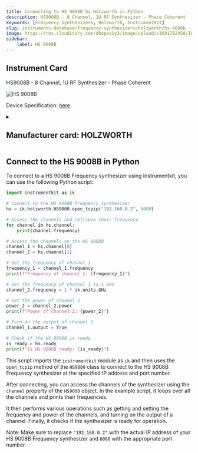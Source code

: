 ```yaml
---
title: Connecting to HS 9008B by Holzworth in Python
description: HS9008B - 8 Channel, 1U RF Synthesizer - Phase Coherent
keywords: [Frequency Synthesizers, Holzworth, InstrumentKit] 
slug: instruments-database/frequency-synthesizers/holzworth/hs-9008b 
image: https://res.cloudinary.com/dhopxs1y3/image/upload/v1691782458/Instruments/Frequency%20synthesizer/HS-9008B/HS-9008B.jpg
sidebar:
    label: HS 9008B 
---
```



## Instrument Card

HS9008B - 8 Channel, 1U RF Synthesizer - Phase Coherent

![HS 9008B](https://res.cloudinary.com/dhopxs1y3/image/upload/v1691782458/Instruments/Frequency%20synthesizer/HS-9008B/HS-9008B.jpg)

Device Specification: [here](https://holzworth.com/Portals/0/datasheets/hs9000-series_datasheet.pdf)

<details style={{ marginTop: "15px"}}>
<summary><h2 style={{display:'inline'}}>Manufacturer card: HOLZWORTH</h2></summary>

![HOLZWORTH](https://res.cloudinary.com/dhopxs1y3/image/upload/v1692806181/Instruments/Vendor%20Logos/Holzworth.png)

**Holzworth** Instrumentation is a leader in high-performance phase noise analyzers and RF/microwave synthesizers optimized for ultra-low phase noise

- Headquarters: USA
- Yearly Revenue (millions, USD): 3
- Vendor Website: [here](https://holzworth.com)

</details>


<FeaturedInstrumentVideo category="FREQUENCY_SYNTHESIZERS" />

## Connect to the HS 9008B in Python





<Tabs>

<SectionsCard category="FREQUENCY_SYNTHESIZERS" manufacturer="Holzworth"></SectionsCard>

<TabItem value="InstrumentKit" label="InstrumentKit">

To connect to a HS 9008B Frequency synthesizer using Instrumentkit, you can use the following Python script:

```python
import instrumentkit as ik

# Connect to the HS 9008B Frequency synthesizer
hs = ik.holzworth.HS9000.open_tcpip("192.168.0.2", 8080)

# Access the channels and retrieve their frequency
for channel in hs.channel:
    print(channel.frequency)

# Access the channels on the HS 9008B
channel_1 = hs.channel[0]
channel_2 = hs.channel[1]

# Get the frequency of channel 1
frequency_1 = channel_1.frequency
print(f"Frequency of channel 1: {frequency_1}")

# Set the frequency of channel 2 to 1 GHz
channel_2.frequency = 1 * ik.units.GHz

# Get the power of channel 2
power_2 = channel_2.power
print(f"Power of channel 2: {power_2}")

# Turn on the output of channel 1
channel_1.output = True

# Check if the HS 9008B is ready
is_ready = hs.ready
print(f"Is HS 9008B ready: {is_ready}")
```

This script imports the `instrumentkit` module as `ik` and then uses the `open_tcpip` method of the `HS9000` class to connect to the HS 9008B Frequency synthesizer at the specified IP address and port number.

After connecting, you can access the channels of the synthesizer using the `channel` property of the `HS9000` object. In the example script, it loops over all the channels and prints their frequencies. 

It then performs various operations such as getting and setting the frequency and power of the channels, and turning on the output of a channel. Finally, it checks if the synthesizer is ready for operation.

Note: Make sure to replace `"192.168.0.2"` with the actual IP address of your HS 9008B Frequency synthesizer and `8080` with the appropriate port number. 

</TabItem>
</Tabs>